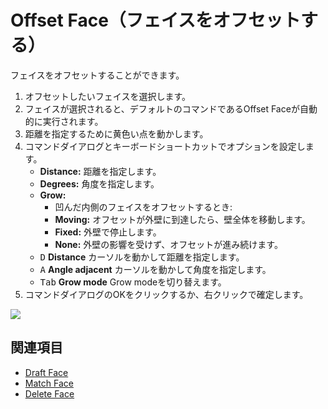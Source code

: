 
# Offset Face（フェイスをオフセットする）

<Reference shortcut="Shift + O" command="Offset Face" button="" />

フェイスをオフセットすることができます。

1. オフセットしたいフェイスを選択します。
2. フェイスが選択されると、デフォルトのコマンドであるOffset Faceが自動的に実行されます。
3. 距離を指定するために黄色い点を動かします。
4. コマンドダイアログとキーボードショートカットでオプションを設定します。
    - **Distance:** 距離を指定します。
    - **Degrees:** 角度を指定します。
    - **Grow:**
        - 凹んだ内側のフェイスをオフセットするとき:
        - **Moving:** オフセットが外壁に到達したら、壁全体を移動します。
        - **Fixed:** 外壁で停止します。
        - **None:** 外壁の影響を受けず、オフセットが進み続けます。
    - <kbd>D</kbd> **Distance** カーソルを動かして距離を指定します。
    - <kbd>A</kbd> **Angle adjacent** カーソルを動かして角度を指定します。
    - <kbd>Tab</kbd> **Grow mode** Grow modeを切り替えます。
5. コマンドダイアログのOKをクリックするか、右クリックで確定します。

![](/img/offset-face.gif)

## 関連項目
- [Draft Face](./draft-face)
- [Match Face](./match-face)
- [Delete Face](./delete-face)














